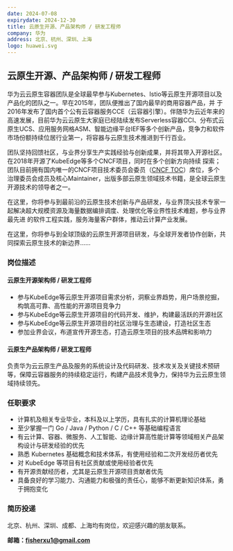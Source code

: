 ```yaml
---
date: 2024-07-08
expirydate: 2024-12-30
title: 云原生开源、产品架构师 / 研发工程师
company: 华为
address: 北京、杭州、深圳、上海
logo: huawei.svg
---
```


## 云原生开源、产品架构师 / 研发工程师

华为云云原生容器团队是全球最早参与Kubernetes、Istio等云原生开源项目以及产品化的团队之一。早在2015年，团队便推出了国内最早的商用容器产品，并
于2016年发布了国内首个公有云容器服务CCE（云容器引擎）。伴随华为云近年来的高速发展，目前华为云云原生大家庭已经陆续发布Serverless容器CCI、分布式云
原生UCS、应用服务网格ASM、智能边缘平台IEF等多个创新产品，竞争力和软件市场份额持续位居行业第一，将容器与云原生技术推进到千行百业。


团队坚持回馈社区，与业界分享生产实践经验与创新成果，并将其带入开源社区。在2018年开源了KubeEdge等多个CNCF项目，同时在多个创新方向持续
探索；团队目前拥有国内唯一的CNCF项目技术委员会委员（[CNCF TOC](https://github.com/kevin-wangzefeng)）席位，多个治理委员会成员及核心Maintainer，出版多部云原生领域技术书籍，是全球云原生开源技术的领导者之一。


在这里，你将参与到最前沿的云原生技术创新与产品研发，与业界顶尖技术专家一起解决超大规模资源及海量数据编排调度、处理优化等业界性技术难题，参与业界最先进
的软件工程实践，服务海量客户群体，推动云计算产业发展。

在这里，你将参与到全球顶级的云原生开源项目研发，与全球开发者协作创新，共同探索云原生技术的新边界……


### 岗位描述

#### 云原生开源架构师 / 研发工程师

- 参与KubeEdge等云原生开源项目需求分析，洞察业界趋势，用户场景挖掘，构筑高可靠、高性能的开源项目竞争力
- 参与KubeEdge等云原生开源项目的代码开发、维护，构建最活跃的开源社区
- 参与KubeEdge等云原生开源项目的社区治理与生态建设，打造社区生态
- 参加业界会议，布道宣传开源生态，打造云原生项目的技术品牌和影响力


#### 云原生产品架构师 / 研发工程师

负责华为云云原生产品及服务的系统设计及代码研发、技术攻关及关键技术预研等，保障云容器服务的持续稳定运行，构建产品技术竞争力，保持华为云云原生领域持续领先。



### 任职要求

- 计算机及相关专业毕业，本科及以上学历，具有扎实的计算机理论基础
- 至少掌握一门 Go / Java / Python / C / C++ 等基础编程语言
- 有云计算、容器、微服务、人工智能、边缘计算高性能计算等领域相关产品架构设计与研发经验的优先
- 熟悉 Kubernetes 基础概念和技术体系，有使用经验和二次开发经历者优先
- 对 KubeEdge 等项目有社区贡献或使用经验者优先
- 有开源贡献经历者，尤其是云原生开源项目贡献者优先
- 具备良好的学习能力、沟通能力和极强的责任心，能够不断更新知识体系，勇于拥抱变化

### 简历投递

北京、杭州、深圳、成都、上海均有岗位，欢迎感兴趣的朋友联系。

**邮箱：fisherxu1@gmail.com**
